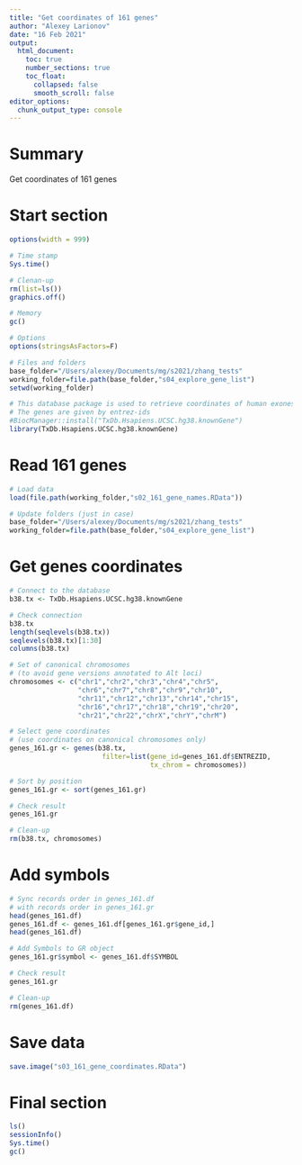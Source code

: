 ```yaml
---
title: "Get coordinates of 161 genes"
author: "Alexey Larionov"
date: "16 Feb 2021"
output:
  html_document:
    toc: true
    number_sections: true
    toc_float: 
      collapsed: false
      smooth_scroll: false
editor_options:
  chunk_output_type: console
---
```


# Summary

Get coordinates of 161 genes  

# Start section

<style>
pre {
  overflow-x: auto;
}
pre code {
  word-wrap: normal;
  white-space: pre;
}
</style>

```r
options(width = 999)
```

```r

# Time stamp
Sys.time()

# Clenan-up
rm(list=ls())
graphics.off()

# Memory
gc()

# Options
options(stringsAsFactors=F)

# Files and folders
base_folder="/Users/alexey/Documents/mg/s2021/zhang_tests"
working_folder=file.path(base_folder,"s04_explore_gene_list")
setwd(working_folder)

# This database package is used to retrieve coordinates of human exones/genes
# The genes are given by entrez-ids
#BiocManager::install("TxDb.Hsapiens.UCSC.hg38.knownGene")
library(TxDb.Hsapiens.UCSC.hg38.knownGene)

```

# Read 161 genes

```r

# Load data
load(file.path(working_folder,"s02_161_gene_names.RData"))

# Update folders (just in case)
base_folder="/Users/alexey/Documents/mg/s2021/zhang_tests"
working_folder=file.path(base_folder,"s04_explore_gene_list")

```

# Get genes coordinates

```r

# Connect to the database
b38.tx <- TxDb.Hsapiens.UCSC.hg38.knownGene

# Check connection
b38.tx
length(seqlevels(b38.tx))
seqlevels(b38.tx)[1:30]
columns(b38.tx)

# Set of canonical chromosomes 
# (to avoid gene versions annotated to Alt loci)
chromosomes <- c("chr1","chr2","chr3","chr4","chr5",
                 "chr6","chr7","chr8","chr9","chr10",
                 "chr11","chr12","chr13","chr14","chr15",
                 "chr16","chr17","chr18","chr19","chr20",
                 "chr21","chr22","chrX","chrY","chrM")

# Select gene coordinates 
# (use coordinates on canonical chromosomes only)
genes_161.gr <- genes(b38.tx, 
                       filter=list(gene_id=genes_161.df$ENTREZID, 
                                   tx_chrom = chromosomes))

# Sort by position
genes_161.gr <- sort(genes_161.gr)

# Check result
genes_161.gr

# Clean-up
rm(b38.tx, chromosomes)

```

# Add symbols

```r

# Sync records order in genes_161.df 
# with records order in genes_161.gr
head(genes_161.df)
genes_161.df <- genes_161.df[genes_161.gr$gene_id,]
head(genes_161.df)

# Add Symbols to GR object
genes_161.gr$symbol <- genes_161.df$SYMBOL

# Check result
genes_161.gr

# Clean-up
rm(genes_161.df)

```

# Save data

```r

save.image("s03_161_gene_coordinates.RData")

```

# Final section

```r

ls()
sessionInfo()
Sys.time()
gc()

```
